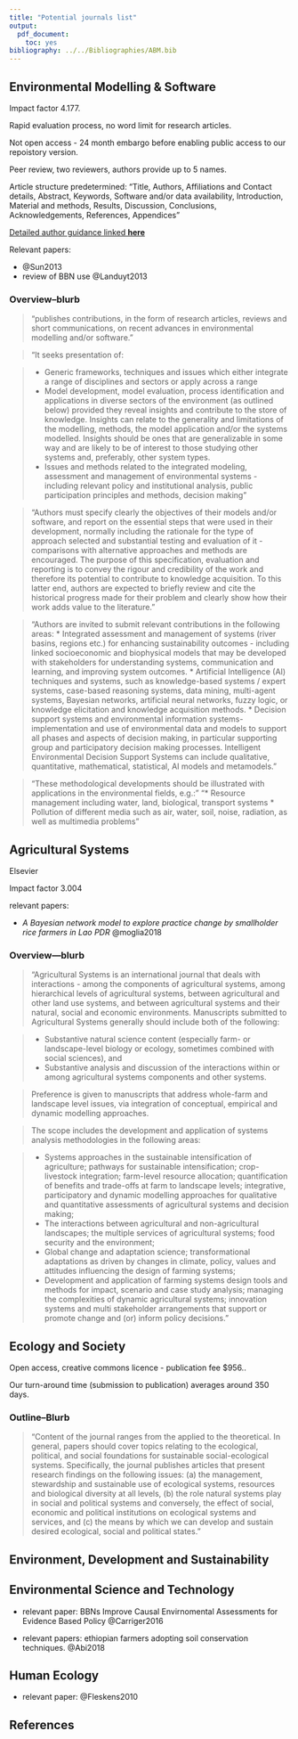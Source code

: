 ```yaml
---
title: "Potential journals list"
output:
  pdf_document: 
    toc: yes
bibliography: ../../Bibliographies/ABM.bib
---
```


## Environmental Modelling & Software 

Impact factor 4.177.

Rapid evaluation process, no word limit for research articles.

Not open access - 24 month embargo before enabling public access to our repoistory version.

Peer review, two reviewers, authors provide up to 5 names. 

Article structure predetermined: 
"Title, Authors, Affiliations and Contact details, Abstract, Keywords, Software and/or data availability,
Introduction, Material and methods, Results, Discussion, Conclusions, Acknowledgements, References,
Appendices"

[Detailed author guidance linked **here**](https://www.elsevier.com/journals/environmental-modelling-and-software/1364-8152?generatepdf=true)

Relevant papers:

* @Sun2013
* review of BBN use @Landuyt2013

### Overview--blurb
> "publishes contributions, in the form of research articles, reviews and short communications, on recent advances in environmental modelling and/or software."

> "It seeks presentation of:

> * Generic frameworks, techniques and issues which either integrate a range of disciplines and sectors
or apply across a range
> * Model development, model evaluation, process identification and applications in diverse sectors
of the environment (as outlined below) provided they reveal insights and contribute to the store of
knowledge. Insights can relate to the generality and limitations of the modelling, methods, the model
application and/or the systems modelled. Insights should be ones that are generalizable in some way
and are likely to be of interest to those studying other systems and, preferably, other system types.
> * Issues and methods related to the integrated modeling, assessment and management of
environmental systems - including relevant policy and institutional analysis, public participation
principles and methods, decision making"

> "Authors must specify clearly the objectives of their models and/or software, and report on the essential
steps that were used in their development, normally including the rationale for the type of approach
selected and substantial testing and evaluation of it - comparisons with alternative approaches and
methods are encouraged. The purpose of this specification, evaluation and reporting is to convey the
rigour and credibility of the work and therefore its potential to contribute to knowledge acquisition.
To this latter end, authors are expected to briefly review and cite the historical progress made for
their problem and clearly show how their work adds value to the literature."

>"Authors are invited to submit relevant contributions in the following areas:
* Integrated assessment and management of systems (river basins, regions etc.) for enhancing
sustainability outcomes - including linked socioeconomic and biophysical models that may be
developed with stakeholders for understanding systems, communication and learning, and improving
system outcomes.
*  Artificial Intelligence (AI) techniques and systems, such as knowledge-based systems / expert
systems, case-based reasoning systems, data mining, multi-agent systems, Bayesian networks,
artificial neural networks, fuzzy logic, or knowledge elicitation and knowledge acquisition methods.
* Decision support systems and environmental information systems- implementation and use of
environmental data and models to support all phases and aspects of decision making, in particular
supporting group and participatory decision making processes. Intelligent Environmental Decision
Support Systems can include qualitative, quantitative, mathematical, statistical, AI models and metamodels."

> "These methodological developments should be illustrated with applications in the environmental fields,
e.g.: "
> "* Resource management including water, land, biological, transport systems
> * Pollution of different media such as air, water, soil, noise, radiation, as well as multimedia problems"

## Agricultural Systems

Elsevier 

Impact factor 3.004

relevant papers: 

* *A Bayesian network model to explore practice change by smallholder rice farmers in Lao PDR* @moglia2018

### Overview---blurb

> "Agricultural Systems is an international journal that deals with interactions - among the components of agricultural systems, among hierarchical levels of agricultural systems, between agricultural and other land use systems, and between agricultural systems and their natural, social and economic environments. Manuscripts submitted to Agricultural Systems generally should include both of the following:

> * Substantive natural science content (especially farm- or landscape-level biology or ecology, sometimes combined with social sciences), and
> * Substantive analysis and discussion of the interactions within or among agricultural systems components and other systems.

> Preference is given to manuscripts that address whole-farm and landscape level issues, via integration of conceptual, empirical and dynamic modelling approaches.

> The scope includes the development and application of systems analysis methodologies in the following areas:

> * Systems approaches in the sustainable intensification of agriculture; pathways for sustainable intensification; crop-livestock integration; farm-level resource allocation; quantification of benefits and trade-offs at farm to landscape levels; integrative, participatory and dynamic modelling approaches for qualitative and quantitative assessments of agricultural systems and decision making;
> * The interactions between agricultural and non-agricultural landscapes; the multiple services of agricultural systems; food security and the environment;
> * Global change and adaptation science; transformational adaptations as driven by changes in climate, policy, values and attitudes influencing the design of farming systems;
> * Development and application of farming systems design tools and methods for impact, scenario and case study analysis; managing the complexities of dynamic agricultural systems; innovation systems and multi stakeholder arrangements that support or promote change and (or) inform policy decisions."

## Ecology and Society

Open access, creative commons licence - publication fee $956.. 

Our turn-around time (submission to publication) averages around 350 days.

### Outline--Blurb

> "Content of the journal ranges from the applied to the theoretical. In general, papers should cover topics relating to the ecological, political, and social foundations for sustainable social-ecological systems. Specifically, the journal publishes articles that present research findings on the following issues: (a) the management, stewardship and sustainable use of ecological systems, resources and biological diversity at all levels, (b) the role natural systems play in social and political systems and conversely, the effect of social, economic and political institutions on ecological systems and services, and (c) the means by which we can develop and sustain desired ecological, social and political states."


## Environment, Development and Sustainability


## Environmental Science and Technology

* relevant paper: BBNs Improve Causal Envirnomental Assessments for Evidence Based Policy @Carriger2016

* relevant papers: ethiopian farmers adopting soil conservation techniques.  @Abi2018

## Human Ecology

* relevant paper: @Fleskens2010




## References